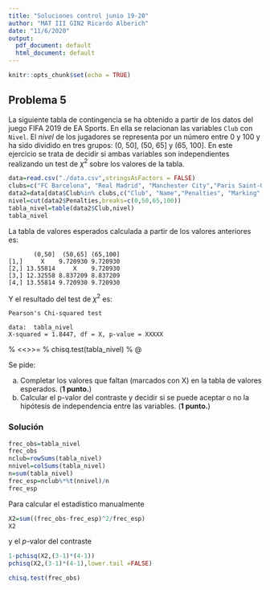 ```yaml
---
title: "Soluciones control junio 19-20"
author: "MAT III GIN2 Ricardo Alberich"
date: "11/6/2020"
output:
  pdf_document: default
  html_document: default
---
```


```r
knitr::opts_chunk$set(echo = TRUE)
```





## Problema  5

La siguiente tabla de contingencia se ha obtenido a partir de los datos del juego FIFA 2019 de EA Sports. En ella se relacionan las variables `Club` con `Nivel`.
El *nivel* de los jugadores se representa por un número entre 0 y 100 y ha sido
dividido en tres grupos: (0, 50], (50, 65] y (65, 100]. 
En este ejercicio se trata de decidir si ambas variables son independientes realizando un test de $\chi^2$ sobre los valores de la tabla.


```r
data=read.csv("./data.csv",stringsAsFactors = FALSE)
clubs=c("FC Barcelona", "Real Madrid", "Manchester City","Paris Saint-Germain")
data2=data[data$Club%in% clubs,c("Club", "Name","Penalties", "Marking", "Interceptions")]
nivel=cut(data2$Penalties,breaks=c(0,50,65,100))
tabla_nivel=table(data2$Club,nivel)
tabla_nivel
```


La tabla de valores esperados calculada a partir de los valores anteriores es:

```
       (0,50]  (50,65] (65,100]
[1,]     X    9.720930 9.720930
[2,] 13.55814     X    9.720930
[3,] 12.32558 8.837209 8.837209
[4,] 13.55814 9.720930 9.720930
```





Y el resultado del test de $\chi^2$ es:

```	
Pearson's Chi-squared test

data:  tabla_nivel
X-squared = 1.8447, df = X, p-value = XXXXX
```
% <<>>=
% chisq.test(tabla_nivel)
% @


Se pide:

a. Completar los valores que faltan (marcados con X) en la tabla de valores esperados. (**1 punto.**)
b. Calcular el p-valor del contraste y decidir si se puede aceptar
o no la hipótesis de independencia entre las variables. (**1 punto.**)


### Solución 

```r
frec_obs=tabla_nivel
frec_obs
nclub=rowSums(tabla_nivel)
nnivel=colSums(tabla_nivel)
n=sum(tabla_nivel)
frec_esp=nclub%*%t(nnivel)/n
frec_esp 
```


Para calcular el estadístico manualmente

```r
X2=sum((frec_obs-frec_esp)^2/frec_esp)
X2
```

y el $p$-valor del contraste


```r
1-pchisq(X2,(3-1)*(4-1))
pchisq(X2,(3-1)*(4-1),lower.tail =FALSE)
```



```r
chisq.test(frec_obs)
```


